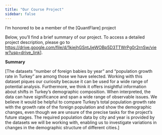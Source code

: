 ```yaml
---
title: "Our Course Project"
sidebar: false 
---
```


I'm honored to be a member of the \[QuantFlare\] project

Below, you'll find a brief summary of our project. To access a detailed project description, please go to <https://drive.google.com/file/d/1kiejhGSntJjeWOBp5D3TTWrPg0r2rnSw/view?usp=drive_link>[\]](#0){.uri}.

**Summary**

\[The datasets "number of foreign babies by year" and "population growth rate in Turkey" are among those we have selected. Working with this dataset piques our curiosity because it can be used for a wide range of potential analysis. Furthermore, we think it offers insightful information about shifts in Turkey's demographic composition. When interpreted, the data can have significance and span a wide range of observable issues. We believe it would be helpful to compare Turkey's total population growth rate with the growth rate of the foreign population and show the demographic changes, even though we are unsure of the precise tasks for the project's future stages. The required population data by city and year is provided by the datasets we will be working with, enabling us to investigate variations in changes in the demographic structure of different cities.\]
